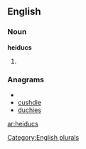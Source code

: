 
==English==

===Noun===
'''heiducs'''

# {{plural of|[[heiduc]]}}

===Anagrams===
* {{alphagram|cdehisu}}
* [[cushdie#English|cushdie]]
* [[duchies#English|duchies]]

[[Category:English plurals]]

[[ar:heiducs]]
